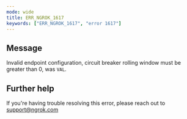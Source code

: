 ```yaml
---
mode: wide
title: ERR_NGROK_1617
keywords: ["ERR_NGROK_1617", "error 1617"]
---
```


## Message

Invalid endpoint configuration, circuit breaker rolling window must be greater than 0, was `VAL`.

## Further help

If you're having trouble resolving this error, please reach out to [support@ngrok.com](mailto:support@ngrok.com?subject=Help%20with%20ERR_NGROK_1617)
